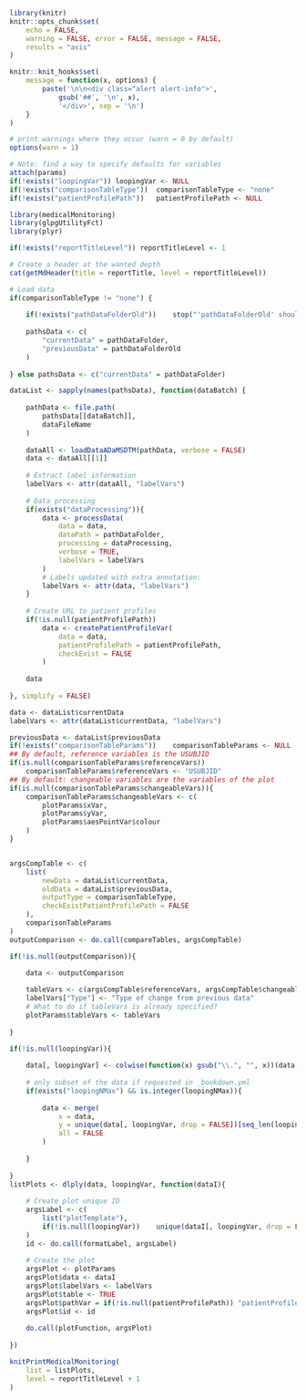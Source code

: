 <!--- 
This report create a scatterplot of a dataset and variables of interest.

Input parameters:
 
* Report-specific
- reportTitle: string with report title
- reportTitleLevel: integer with level of the report title, 1 for chapter, 2 for section, ...
- dataFileName: string with name of the file of interest
- dataProcessing (optional): list with parameters for data processing, see ? medicalMonitoring::processData
- loopingVar (optional): character vector with variables to loop over, a plot will be created for each combination of groups of this variable
- loopingNMax (optional): integer with maximal number of groups to consider (all by default)
- plotFunction: string with name of a plotting function of interest, available in the medicalMonitoring package
- plotParams: list with plotting parameters passed to the 'plotFunction' function
(excepted: 'data', 'labelVars', 'table', 'pathVar', 'id' and 'verbose')

* General:
- pathDataFolder: string with path to the data folder
- patientProfilePath: string with relative path where patient profiles are stored

-->

```r

library(knitr)
knitr::opts_chunk$set(
	echo = FALSE, 
	warning = FALSE, error = FALSE, message = FALSE, 
	results = "asis"
)

knitr::knit_hooks$set(
	message = function(x, options) {
		paste('\n\n<div class="alert alert-info">',
			gsub('##', '\n', x),
			'</div>', sep = '\n')
	}
)

# print warnings where they occur (warn = 0 by default)
options(warn = 1)

```

```r

# Note: find a way to specify defaults for variables
attach(params)
if(!exists("loopingVar")) loopingVar <- NULL
if(!exists("comparisonTableType"))	comparisonTableType <- "none"
if(!exists("patientProfilePath"))	patientProfilePath <- NULL

```

```r

library(medicalMonitoring)
library(glpgUtilityFct)
library(plyr)

```

```r

if(!exists("reportTitleLevel"))	reportTitleLevel <- 1

# Create a header at the wanted depth
cat(getMdHeader(title = reportTitle, level = reportTitleLevel))

```


```r

# Load data
if(comparisonTableType != "none") {
	
	if(!exists("pathDataFolderOld"))	stop("'pathDataFolderOld' should be specified.")
	
	pathsData <- c(
		"currentData" = pathDataFolder,
		"previousData" = pathDataFolderOld
	)	
	
} else pathsData <- c("currentData" = pathDataFolder)

dataList <- sapply(names(pathsData), function(dataBatch) {
			
	pathData <- file.path(
		pathsData[[dataBatch]],
		dataFileName
	)
	
	dataAll <- loadDataADaMSDTM(pathData, verbose = FALSE)
	data <- dataAll[[1]]
	
	# Extract label information
	labelVars <- attr(dataAll, "labelVars")
	
	# Data processing 
	if(exists("dataProcessing")){
		data <- processData(
			data = data, 
			dataPath = pathDataFolder,
			processing = dataProcessing,
			verbose = TRUE,
			labelVars = labelVars
		)
		# Labels updated with extra annotation:
		labelVars <- attr(data, "labelVars")
	}
	
	# Create URL to patient profiles
	if(!is.null(patientProfilePath))
		data <- createPatientProfileVar(
			data = data, 
			patientProfilePath = patientProfilePath,
			checkExist = FALSE
		)
	
	data
	
}, simplify = FALSE)

data <- dataList$currentData
labelVars <- attr(dataList$currentData, "labelVars")

```

```r

previousData <- dataList$previousData
if(!exists("comparisonTableParams"))	comparisonTableParams <- NULL
## By default, reference variables is the USUBJID
if(is.null(comparisonTableParams$referenceVars))
	comparisonTableParams$referenceVars <- "USUBJID"
## By default: changeable variables are the variables of the plot
if(is.null(comparisonTableParams$changeableVars)){
	comparisonTableParams$changeableVars <- c(
		plotParams$xVar,
		plotParams$yVar,
		plotParams$aesPointVar$colour
	)
}


argsCompTable <- c(
	list(
		newData = dataList$currentData,
		oldData = dataList$previousData,
		outputType = comparisonTableType,
		checkExistPatientProfilePath = FALSE
	),
	comparisonTableParams
)
outputComparison <- do.call(compareTables, argsCompTable)

if(!is.null(outputComparison)){
	
	data <- outputComparison

	tableVars <- c(argsCompTable$referenceVars, argsCompTable$changeableVars, "Type")
	labelVars["Type"] <- "Type of change from previous data"
	# What to do if tableVars is already specified?
	plotParams$tableVars <- tableVars
	
}

```

```r

if(!is.null(loopingVar)){
	
	data[, loopingVar] <- colwise(function(x) gsub("\\.", "", x))(data[, loopingVar, drop = FALSE])
	
	# only subset of the data if requested in _bookdown.yml
	if(exists("loopingNMax") &&	is.integer(loopingNMax)){
		
		data <- merge(
			x = data,
			y = unique(data[, loopingVar, drop = FALSE])[seq_len(loopingNMax), , drop = FALSE],
			all = FALSE
		)
		
	}
	
}
listPlots <- dlply(data, loopingVar, function(dataI){
			
	# Create plot unique ID
	argsLabel <- c(
		list("plotTemplate"),
		if(!is.null(loopingVar))	unique(dataI[, loopingVar, drop = FALSE])
	)		
	id <- do.call(formatLabel, argsLabel)
	
	# Create the plot
	argsPlot <- plotParams
	argsPlot$data <- dataI
	argsPlot$labelVars <- labelVars
	argsPlot$table <- TRUE
	argsPlot$pathVar = if(!is.null(patientProfilePath))	"patientProfilePath"
	argsPlot$id <- id
	
	do.call(plotFunction, argsPlot)	
	
})

knitPrintMedicalMonitoring(
	list = listPlots,
	level = reportTitleLevel + 1
)

```
